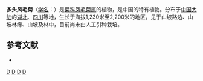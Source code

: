 {{Speciesbox
| taxon = Saussurea polycephala
| binomial_authority = [[海因里希·冯亨德尔-马志尼|Hand.-Mazz.]]
}}

'''多头风毛菊'''（[[学名|学名]]：{{lang|la|''Saussurea polycephala''}}）是[[菊科|菊科]][[凤毛菊属|凤毛菊属]]的植物，是中国的特有植物。分布于[[中国大陆|中国大陆]]的[[湖北|湖北]]、[[四川|四川]]等地，生长于海拔1,230米至2,200米的地区，见于山坡路边、山坡林缘、山坡及林中，目前尚未由人工引种栽培。

== 参考文献 ==
<div class="references-small">
* {{cite web| url =http://www.bioinfo.cn/db05/KmzwSpecies.php?action=view&id=5371| title =多头风毛菊| work =《中国高等植物数据库全库》| publisher =中国科学院微生物研究所| author =昆明植物研究所| accessdate =2009-02-25| deadurl =yes| archiveurl =https://web.archive.org/web/20160305000954/http://www.bioinfo.cn/db05/KmzwSpecies.php?action=view&id=5371| archivedate =2016-03-05}}
</div>
{{Taxonbar|from=Q10932545}}

[[Category:凤毛菊属|D]]
[[Category:中国特有植物|D]]
[[Category:湖北植物|D]]
[[Category:四川植物|D]]


{{植物小作品}}
